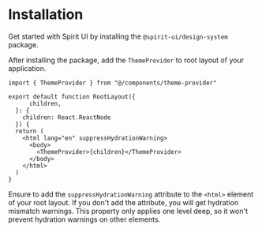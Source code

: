 # Installation

Get started with Spirit UI by installing the `@spirit-ui/design-system` package.

After installing the package, add the `ThemeProvider` to root layout of your application.

```tsx showLineNumbers title="app/layout.tsx"
import { ThemeProvider } from "@/components/theme-provider"

export default function RootLayout({
      children,
  }: {
    children: React.ReactNode
  }) {
  return (
    <html lang="en" suppressHydrationWarning>
      <body>
        <ThemeProvider>{children}</ThemeProvider>
      </body>
    </html>
  )
}
```

Ensure to add the `suppressHydrationWarning` attribute to the `<html>` element of your root layout. If you don't add
the attribute, you will get hydration mismatch warnings. This property only applies one level deep, so it won't prevent
hydration warnings on other elements.
